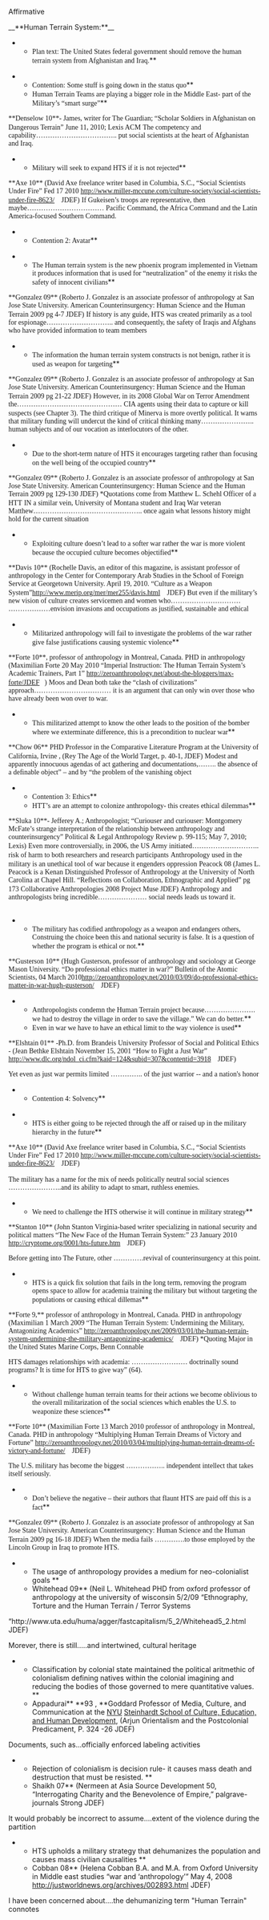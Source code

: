 Affirmative

__**Human Terrain System:**__



**<span style="font-family: Georgia,serif;">Plan text: The United States federal government should remove the human terrain system from Afghanistan and Iraq.</span>**

**<span style="font-family: Georgia,serif;">Contention: Some stuff is going down in the status quo</span>**
**<span style="font-family: Georgia,serif;">Human Terrain Teams are playing a bigger role in the Middle East- part of the Military’s “smart surge”</span>**
<span style="font-family: Georgia,serif;">**Denselow 10**- James, writer for The Guardian; “Scholar Soldiers in Afghanistan on Dangerous Terrain” June 11, 2010; Lexis ACM</span>
<span style="font-family: Georgia,serif;"> The competency and capability…………………………….. put social scientists at the heart of Afghanistan and Iraq.</span>

**<span style="font-family: Georgia,serif;">Military will seek to expand HTS if it is not rejected</span>**
<span style="font-family: Georgia,serif;">**Axe 10** (David Axe freelance writer based in Columbia, S.C., “Social Scientists Under Fire” Fed 17 2010 <span style="background-attachment: initial; background-clip: initial; background-color: initial; background-origin: initial; background-position: 100% 50%; background-repeat: no-repeat no-repeat; padding-right: 10px;">[[@https://webmail.greenhill.org/owa/redir.aspx?C=32c471e98bae43f5a2d51e0cdf1f6945&URL=http%3a%2f%2fwww.miller-mccune.com%2fculture-society%2fsocial-scientists-under-fire-8623%2f|http://www.miller-mccune.com/culture-society/social-scientists-under-fire-8623/]]</span> JDEF)</span>
<span style="font-family: Georgia,serif;"> If Gukeisen’s troops are representative, then maybe…………………………… Pacific Command, the Africa Command and the Latin America-focused Southern Command.</span>

**<span style="font-family: Georgia,serif;">Contention 2: Avatar</span>**

**<span style="font-family: Georgia,serif;">The Human terrain system is the new phoenix program implemented in Vietnam it produces information that is used for “neutralization” of the enemy it risks the safety of innocent civilians</span>**
<span style="font-family: Georgia,serif;">**Gonzalez 09** (Roberto J. Gonzalez is an associate professor of anthropology at San Jose State University. American Counterinsurgency: Human Science and the Human Terrain 2009 pg 4-7 JDEF)</span>
<span style="font-family: Georgia,serif;"> If history is any guide, HTS was created primarily as a tool for espionage……………………….. and consequently, the safety of Iraqis and Afghans who have provided information to team members</span>

**<span style="font-family: Georgia,serif;">The information the human terrain system constructs is not benign, rather it is used as weapon for targeting</span>**
<span style="font-family: Georgia,serif;">**Gonzalez 09** (Roberto J. Gonzalez is an associate professor of anthropology at San Jose State University. American Counterinsurgency: Human Science and the Human Terrain 2009 pg 21-22 JDEF)</span>
<span style="font-family: Georgia,serif;"> However, in its 2008 Global War on Terror Amendment the……………………………………… CIA agents using their data to capture or kill suspects (see Chapter 3).</span>
<span style="font-family: Georgia,serif;"> The third critique of Minerva is more overtly political. It warns that military funding will undercut the kind of critical thinking many………………….. human subjects and of our vocation as interlocutors of the other.</span>

**<span style="font-family: Georgia,serif;">Due to the short-term nature of HTS it encourages targeting rather than focusing on the well being of the occupied country</span>**
<span style="font-family: Georgia,serif;">**Gonzalez 09** (Roberto J. Gonzalez is an associate professor of anthropology at San Jose State University. American Counterinsurgency: Human Science and the Human Terrain 2009 pg 129-130 JDEF) *Quotations come from Matthew L. Schehl Officer of a HTT</span>
<span style="font-family: Georgia,serif;"> IN a similar vein, University of Montana student and Iraq War veteran Matthew……………………………………….. once again what lessons history might hold for the current situation</span>

**<span style="font-family: Georgia,serif;">Exploiting culture doesn’t lead to a softer war rather the war is more violent because the occupied culture becomes objectified</span>**
<span style="font-family: Georgia,serif;">**Davis 10** (Rochelle Davis, an editor of this magazine, is assistant professor of anthropology in the Center for Contemporary Arab Studies in the School of Foreign Service at Georgetown University. April 19, 2010. “Culture as a Weapon System”<span style="background-attachment: initial; background-clip: initial; background-color: initial; background-origin: initial; background-position: 100% 50%; background-repeat: no-repeat no-repeat; padding-right: 10px;">[[@https://webmail.greenhill.org/owa/redir.aspx?C=32c471e98bae43f5a2d51e0cdf1f6945&URL=http%3a%2f%2fwww.merip.org%2fmer%2fmer255%2fdavis.html|http://www.merip.org/mer/mer255/davis.html]]</span> JDEF)</span>
<span style="font-family: Georgia,serif;"> But even if the military’s new vision of culture creates servicemen and women who………………………… ………………envision invasions and occupations as justified, sustainable and ethical</span>

**<span style="font-family: Georgia,serif;">Militarized anthropology will fail to investigate the problems of the war rather give false justifications causing systemic violence</span>**
<span style="font-family: Georgia,serif;">**Forte 10**, professor of anthropology in Montreal, Canada. PHD in anthropology (Maximilian Forte 20 May 2010 “Imperial Instruction: The Human Terrain System’s Academic Trainers, Part 1” <span style="background-attachment: initial; background-clip: initial; background-color: initial; background-origin: initial; background-position: 100% 50%; background-repeat: no-repeat no-repeat; padding-right: 10px;">[[@https://webmail.greenhill.org/owa/redir.aspx?C=32c471e98bae43f5a2d51e0cdf1f6945&URL=http%3a%2f%2fzeroanthropology.net%2fabout-the-bloggers%2fmax-forte%2fJDEF|http://zeroanthropology.net/about-the-bloggers/max-forte/JDEF]]</span>)</span>
<span style="font-family: Georgia,serif;"> Moos and Dean both take the “clash of civilizations” approach…………………………… it is an argument that can only win over those who have already been won over to war.</span>

**<span style="font-family: Georgia,serif;">This militarized attempt to know the other leads to the position of the bomber where we exterminate difference, this is a precondition to nuclear war</span>**
<span style="font-family: Georgia,serif;">**Chow 06** PHD Professor in the Comparative Literature Program at the University of California, Irvine , (Rey The Age of the World Target, p. 40-1, JDEF)</span>
<span style="font-family: Georgia,serif;"> Modest and apparently innocuous agendas of act gathering and documentations,…….. the absence of a definable object” – and by “the problem of the vanishing object</span>

**<span style="font-family: Georgia,serif;">Contention 3: Ethics</span>**
**<span style="font-family: Georgia,serif;">HTT’s are an attempt to colonize anthropology- this creates ethical dilemmas</span>**
<span style="font-family: Georgia,serif;">**Sluka 10**- Jefferey A.; Anthropologist; “Curiouser and curiouser: Montgomery McFate’s strange interpretation of the relationship between anthropology and counterinsurgency” Political & Legal Anthropology Review p. 99-115; May 7, 2010; Lexis)</span>
<span style="font-family: Georgia,serif;"> Even more controversially, in 2006, the US Army initiated……………………….. risk of harm to both researchers and research participants</span>
<span style="font-family: Georgia,serif;"> Anthropology used in the military is an unethical tool of war because it engenders oppression</span>
<span style="font-family: Georgia,serif;"> Peacock 08 (James L. Peacock is a Kenan Distinguished Professor of Anthropology at the University of North Carolina at Chapel Hill. “Reflections on Collaboration, Ethnographic and Applied” pg 173 Collaborative Anthropologies 2008 Project Muse JDEF)</span>
<span style="font-family: Georgia,serif;"> Anthropology and anthropologists bring incredible………………… social needs leads us toward it.</span>
== == 
**<span style="font-family: Georgia,serif;">The military has codified anthropology as a weapon and endangers others, Construing the choice been this and national security is false. It is a question of whether the program is ethical or not.</span>**
<span style="font-family: Georgia,serif;">**Gusterson 10** (Hugh Gusterson, professor of anthropology and sociology at George Mason University. “Do professional ethics matter in war?” Bulletin of the Atomic Scientists, 04 March 2010<span style="background-attachment: initial; background-clip: initial; background-color: initial; background-origin: initial; background-position: 100% 50%; background-repeat: no-repeat no-repeat; padding-right: 10px;">[[@https://webmail.greenhill.org/owa/redir.aspx?C=32c471e98bae43f5a2d51e0cdf1f6945&URL=http%3a%2f%2fzeroanthropology.net%2f2010%2f03%2f09%2fdo-professional-ethics-matter-in-war-hugh-gusterson%2f|http://zeroanthropology.net/2010/03/09/do-professional-ethics-matter-in-war-hugh-gusterson/]]</span> JDEF)</span>

**<span style="font-family: Georgia,serif;">Anthropologists condemn the Human Terrain project because…………………. we had to destroy the village in order to save the village.” We can do better.</span>**
**<span style="font-family: Georgia,serif;">Even in war we have to have an ethical limit to the way violence is used</span>**
<span style="font-family: Georgia,serif;">**Elshtain 01** -Ph.D. from Brandeis University Professor of Social and Political Ethics - (Jean Bethke Elshtain November 15, 2001 “How to Fight a Just War” <span style="background-attachment: initial; background-clip: initial; background-color: initial; background-origin: initial; background-position: 100% 50%; background-repeat: no-repeat no-repeat; padding-right: 10px;">[[@https://webmail.greenhill.org/owa/redir.aspx?C=32c471e98bae43f5a2d51e0cdf1f6945&URL=http%3a%2f%2fwww.dlc.org%2fndol_ci.cfm%3fkaid%3d124%26subid%3d307%26contentid%3d3918|http://www.dlc.org/ndol_ci.cfm?kaid=124&subid=307&contentid=3918]]</span> JDEF)</span>

<span style="font-family: Georgia,serif;"> Yet even as just war permits limited ………….. of the just warrior -- and a nation's honor</span>

**<span style="font-family: Georgia,serif;">Contention 4: Solvency</span>**

**<span style="font-family: Georgia,serif;">HTS is either going to be rejected through the aff or raised up in the military hierarchy in the future</span>**
<span style="font-family: Georgia,serif;">**Axe 10** (David Axe freelance writer based in Columbia, S.C., “Social Scientists Under Fire” Fed 17 2010 <span style="background-attachment: initial; background-clip: initial; background-color: initial; background-origin: initial; background-position: 100% 50%; background-repeat: no-repeat no-repeat; padding-right: 10px;">[[@https://webmail.greenhill.org/owa/redir.aspx?C=32c471e98bae43f5a2d51e0cdf1f6945&URL=http%3a%2f%2fwww.miller-mccune.com%2fculture-society%2fsocial-scientists-under-fire-8623%2f|http://www.miller-mccune.com/culture-society/social-scientists-under-fire-8623/]]</span> JDEF)</span>

<span style="font-family: Georgia,serif;"> The military has a name for the mix of needs</span>
<span style="font-family: Georgia,serif;"> politically neutral social sciences …………………..and its ability to adapt to smart, ruthless enemies.</span>

**<span style="font-family: Georgia,serif;">We need to challenge the HTS otherwise it will continue in military strategy</span>**
<span style="font-family: Georgia,serif;">**Stanton 10** (John Stanton Virginia-based writer specializing in national security and political matters “The New Face of the Human Terrain System:” 23 January 2010 <span style="background-attachment: initial; background-clip: initial; background-color: initial; background-origin: initial; background-position: 100% 50%; background-repeat: no-repeat no-repeat; padding-right: 10px;">[[@https://webmail.greenhill.org/owa/redir.aspx?C=32c471e98bae43f5a2d51e0cdf1f6945&URL=http%3a%2f%2fcryptome.org%2f0001%2fhts-future.htm|http://cryptome.org/0001/hts-future.htm]]</span> JDEF)</span>

<span style="font-family: Georgia,serif;"> Before getting into The Future, other ………….revival of counterinsurgency at this point. </span>

**<span style="font-family: Georgia,serif;">HTS is a quick fix solution that fails in the long term, removing the program opens space to allow for academia training the military but without targeting the populations or causing ethical dillemas</span>**
<span style="font-family: Georgia,serif;">**Forte 9,** professor of anthropology in Montreal, Canada. PHD in anthropology (Maximilian 1 March 2009 “The Human Terrain System: Undermining the Military, Antagonizing Academics” <span style="background-attachment: initial; background-clip: initial; background-color: initial; background-origin: initial; background-position: 100% 50%; background-repeat: no-repeat no-repeat; padding-right: 10px;">[[@https://webmail.greenhill.org/owa/redir.aspx?C=32c471e98bae43f5a2d51e0cdf1f6945&URL=http%3a%2f%2fzeroanthropology.net%2f2009%2f03%2f01%2fthe-human-terrain-system-undermining-the-military-antagonizing-academics%2f|http://zeroanthropology.net/2009/03/01/the-human-terrain-system-undermining-the-military-antagonizing-academics/]]</span> JDEF) *Quoting Major in the United States Marine Corps, Benn Connable</span>

<span style="font-family: Georgia,serif;"> HTS damages relationships with academia: …………………… doctrinally sound programs? It is time for HTS to give way” (64).</span>

**<span style="font-family: Georgia,serif;">Without challenge human terrain teams for their actions we become oblivious to the overall militarization of the social sciences which enables the U.S. to weaponize these sciences</span>**
<span style="font-family: Georgia,serif;">**Forte 10** (Maximilian Forte 13 March 2010 professor of anthropology in Montreal, Canada. PHD in anthropology “Multiplying Human Terrain Dreams of Victory and Fortune” <span style="background-attachment: initial; background-clip: initial; background-color: initial; background-origin: initial; background-position: 100% 50%; background-repeat: no-repeat no-repeat; padding-right: 10px;">[[@https://webmail.greenhill.org/owa/redir.aspx?C=32c471e98bae43f5a2d51e0cdf1f6945&URL=http%3a%2f%2fzeroanthropology.net%2f2010%2f03%2f04%2fmultiplying-human-terrain-dreams-of-victory-and-fortune%2f|http://zeroanthropology.net/2010/03/04/multiplying-human-terrain-dreams-of-victory-and-fortune/]]</span> JDEF)</span>

<span style="font-family: Georgia,serif;"> The U.S. military has become the biggest …………….. independent intellect that takes itself seriously.</span>

**<span style="font-family: Georgia,serif;">Don’t believe the negative – their authors that flaunt HTS are paid off this is a fact</span>**
<span style="font-family: Georgia,serif;">**Gonzalez 09** (Roberto J. Gonzalez is an associate professor of anthropology at San Jose State University. American Counterinsurgency: Human Science and the Human Terrain 2009 pg 16-18 JDEF)</span>
<span style="font-family: Georgia,serif;"> When the media fails ………….to those employed by the Lincoln Group in Iraq to promote HTS.</span>



<span style="font-family: Georgia,serif;"> </span>
**<span style="mso-bidi-font-weight: normal;">The usage of anthropology provides a medium for neo-colonialist goals </span>**
**<span style="mso-bidi-font-weight: normal;">Whitehead 09</span>** (Neil L. Whitehead PHD from oxford professor of anthropology at the university of wisconsin 5/2/09 “Ethnography, Torture and the Human Terrain / Terror Systems
“http://www.uta.edu/huma/agger/fastcapitalism/5_2/Whitehead5_2.html JDEF)

Morever, there is still.....and intertwined, cultural heritage

**<span style="mso-bidi-font-weight: normal;">Classification by colonial state maintained the political aritmethic of colonialism defining natives within the colonial imagining and reducing the bodies of those governed to mere quantitative values. </span>**
**<span style="mso-bidi-font-weight: normal;">Appadurai</span>** **<span style="mso-bidi-font-weight: normal;">93 , </span>**Goddard Professor of Media, Culture, and Communication at the <span style="color: windowtext; text-decoration: none; text-underline: none;">[[http://en.wikipedia.org/wiki/NYU|NYU]]</span> <span style="color: windowtext; text-decoration: none; text-underline: none;">[[http://en.wikipedia.org/wiki/Steinhardt_School_of_Culture,_Education,_and_Human_Development|Steinhardt School of Culture, Education, and Human Development]]</span>, (Arjun Orientalism and the Postcolonial Predicament, P. 324 -26 JDEF)

Documents, such as...officially enforced labeling activities

**<span style="mso-bidi-font-weight: normal;">Rejection of colonialism is decision rule- it causes mass death and destruction that must be resisted. </span>**
**<span style="mso-bidi-font-weight: normal;">Shaikh 07</span>** (Nermeen at Asia Source Development 50, “Interrogating Charity and the Benevolence of Empire,” palgrave-journals Strong JDEF)

It would probably be incorrect to assume....extent of the violence during the partition

**<span style="mso-bidi-font-weight: normal;">HTS upholds a military strategy that dehumanizes the population and causes mass civilian causalities  </span>**
**<span style="mso-bidi-font-weight: normal;">Cobban 08</span>** (Helena Cobban B.A. and M.A. from Oxford University in Middle east studies “war and ‘anthropology’” May 4, 2008 [[http://justworldnews.org/archives/002893.html]] JDEF)

I have been concerned about....the dehumanizing term "Human Terrain" connotes